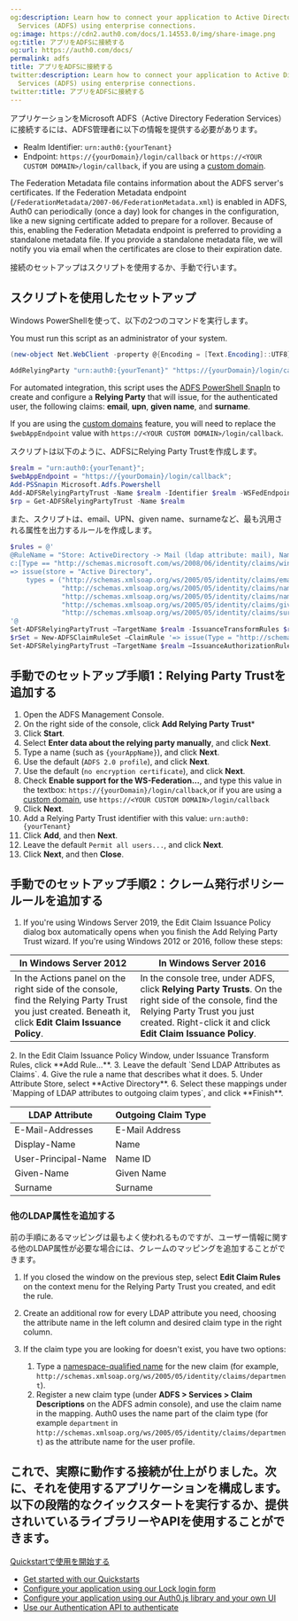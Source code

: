 ```yaml
---
og:description: Learn how to connect your application to Active Directory Federation
  Services (ADFS) using enterprise connections.
og:image: https://cdn2.auth0.com/docs/1.14553.0/img/share-image.png
og:title: アプリをADFSに接続する
og:url: https://auth0.com/docs/
permalink: adfs
title: アプリをADFSに接続する
twitter:description: Learn how to connect your application to Active Directory Federation
  Services (ADFS) using enterprise connections.
twitter:title: アプリをADFSに接続する
---
```


アプリケーションをMicrosoft ADFS（Active Directory Federation Services）に接続するには、ADFS管理者に以下の情報を提供する必要があります。

* Realm Identifier: `urn:auth0:{yourTenant}`
* Endpoint: `https://{yourDomain}/login/callback` or `https://<YOUR CUSTOM DOMAIN>/login/callback`, if you are using a [custom domain](/docs/customize/custom-domains).

<Card title="Federated metadata">

The Federation Metadata file contains information about the ADFS server's certificates. If the Federation Metadata endpoint (`/FederationMetadata/2007-06/FederationMetadata.xml`) is enabled in ADFS, Auth0 can periodically (once a day) look for changes in the configuration, like a new signing certificate added to prepare for a rollover. Because of this, enabling the Federation Metadata endpoint is preferred to providing a standalone metadata file. If you provide a standalone metadata file, we will notify you via email when the certificates are close to their expiration date.

</Card>

接続のセットアップはスクリプトを使用するか、手動で行います。

## スクリプトを使用したセットアップ

Windows PowerShellを使って、以下の2つのコマンドを実行します。

<Callout icon="file-lines" color="#0EA5E9" iconType="regular">

You must run this script as an administrator of your system.

</Callout>

```powershell wrap lines
(new-object Net.WebClient -property @{Encoding = [Text.Encoding]::UTF8}).DownloadString("https://raw.github.com/auth0/adfs-auth0/master/adfs.ps1") | iex
```


```powershell wrap lines
AddRelyingParty "urn:auth0:{yourTenant}" "https://{yourDomain}/login/callback"
```


For automated integration, this script uses the [ADFS PowerShell SnapIn](http://technet.microsoft.com/en-us/library/adfs2-powershell-basics.aspx) to create and configure a **<Tooltip tip="Relying Party: Entity (such as a service or application) that depends on a third-party identity provider to authenticate a user." cta="View Glossary" href="/docs/glossary?term=Relying+Party">Relying Party</Tooltip>** that will issue, for the authenticated user, the following claims: **email**, **upn**, **given name**, and **surname**.

<Callout icon="file-lines" color="#0EA5E9" iconType="regular">

If you are using the [custom domains](/docs/customize/custom-domains) feature, you will need to replace the `$webAppEndpoint` value with `https://<YOUR CUSTOM DOMAIN>/login/callback`.

</Callout>

スクリプトは以下のように、ADFSにRelying Party Trustを作成します。

```powershell lines
$realm = "urn:auth0:{yourTenant}";
$webAppEndpoint = "https://{yourDomain}/login/callback";
Add-PSSnapin Microsoft.Adfs.Powershell
Add-ADFSRelyingPartyTrust -Name $realm -Identifier $realm -WSFedEndpoint $webAppEndpoint
$rp = Get-ADFSRelyingPartyTrust -Name $realm
```

また、スクリプトは、email、UPN、given name、surnameなど、最も汎用される属性を出力するルールを作成します。

```powershell lines
$rules = @'
@RuleName = "Store: ActiveDirectory -> Mail (ldap attribute: mail), Name (ldap attribute: displayName), Name ID (ldap attribute: userPrincipalName), GivenName (ldap attribute: givenName), Surname (ldap attribute: sn)"
c:[Type == "http://schemas.microsoft.com/ws/2008/06/identity/claims/windowsaccountname", Issuer == "AD AUTHORITY"]
=> issue(store = "Active Directory",
    types = ("http://schemas.xmlsoap.org/ws/2005/05/identity/claims/emailaddress",
             "http://schemas.xmlsoap.org/ws/2005/05/identity/claims/name",
             "http://schemas.xmlsoap.org/ws/2005/05/identity/claims/nameidentifier",
             "http://schemas.xmlsoap.org/ws/2005/05/identity/claims/givenname",
             "http://schemas.xmlsoap.org/ws/2005/05/identity/claims/surname"), query = ";mail,displayName,userPrincipalName,givenName,sn;{0}", param = c.Value);
'@
Set-ADFSRelyingPartyTrust –TargetName $realm -IssuanceTransformRules $rules
$rSet = New-ADFSClaimRuleSet –ClaimRule '=> issue(Type = "http://schemas.microsoft.com/authorization/claims/permit", Value = "true");'
Set-ADFSRelyingPartyTrust –TargetName $realm –IssuanceAuthorizationRules $rSet.ClaimRulesString
```


## 手動でのセットアップ手順1：Relying Party Trustを追加する

1. Open the ADFS Management Console.
2. On the right side of the console, click **Add Relying Party Trust**\*
3. Click **Start**.
4. Select **Enter data about the relying party manually**, and click **Next**.
5. Type a name (such as `{yourAppName}`), and click **Next**.
6. Use the default (`ADFS 2.0 profile`), and click **Next**.
7. Use the default (`no encryption certificate`), and click **Next**.
8. Check **Enable support for the WS-Federation...**, and type this value in the textbox:
   `https://{yourDomain}/login/callback`,or if you are using a [custom domain](/docs/customize/custom-domains), use `https://<YOUR CUSTOM DOMAIN>/login/callback`
9. Click **Next**.
10. Add a Relying Party Trust identifier with this value:
    `urn:auth0:{yourTenant}`
11. Click **Add**, and then **Next**.
12. Leave the default `Permit all users...`, and click **Next**.
13. Click **Next**, and then **Close**.

## 手動でのセットアップ手順2：クレーム発行ポリシールールを追加する

1. If you're using Windows Server 2019, the Edit Claim Issuance Policy dialog box automatically opens when you finish the Add Relying Party Trust wizard. If you're using Windows 2012 or 2016, follow these steps:

<table class="table"><thead>
<tr>
<th>In Windows Server 2012</th>
<th>In Windows Server 2016</th>
</tr>
</thead>
<tbody>
<tr>
<td>In the Actions panel on the right side of the console, find the Relying Party Trust you just created. Beneath it, click <strong>Edit Claim Issuance Policy</strong>.</td>
<td>In the console tree, under ADFS, click <strong>Relying Party Trusts</strong>. On the right side of the console, find the Relying Party Trust you just created. Right-click it and click <strong>Edit Claim Issuance Policy</strong>.</td>
</tr>
</tbody>
</table>
2. In the Edit Claim Issuance Policy Window, under Issuance Transform Rules, click **Add Rule...**.
3. Leave the default `Send LDAP Attributes as Claims`.
4. Give the rule a name that describes what it does.
5. Under Attribute Store, select **Active Directory**.
6. Select these mappings under `Mapping of LDAP attributes to outgoing claim types`, and click **Finish**.

<table class="table"><thead>
<tr>
<th>LDAP Attribute</th>
<th>Outgoing Claim Type</th>
</tr>
</thead>
<tbody>
<tr>
<td>E-Mail-Addresses</td>
<td>E-Mail Address</td>
</tr>
<tr>
<td>Display-Name</td>
<td>Name</td>
</tr>
<tr>
<td>User-Principal-Name</td>
<td>Name ID</td>
</tr>
<tr>
<td>Given-Name</td>
<td>Given Name</td>
</tr>
<tr>
<td>Surname</td>
<td>Surname</td>
</tr>
</tbody>
</table>

### 他のLDAP属性を追加する

前の手順にあるマッピングは最もよく使われるものですが、ユーザー情報に関する他のLDAP属性が必要な場合には、クレームのマッピングを追加することができます。

1. If you closed the window on the previous step, select **Edit Claim Rules** on the context menu for the Relying Party Trust you created, and edit the rule.
2. Create an additional row for every LDAP attribute you need, choosing the attribute name in the left column and desired claim type in the right column.
3. If the claim type you are looking for doesn't exist, you have two options:

   1. Type a [namespace-qualified name](/docs/secure/tokens/json-web-tokens/create-custom-claims) for the new claim (for example, `http://schemas.xmlsoap.org/ws/2005/05/identity/claims/department`).
   2. Register a new claim type (under **ADFS > Services > Claim Descriptions** on the ADFS admin console), and use the claim name in the mapping.
      Auth0 uses the name part of the claim type (for example `department` in `http://schemas.xmlsoap.org/ws/2005/05/identity/claims/department`) as the attribute name for the user profile.

## これで、実際に動作する接続が仕上がりました。次に、それを使用するアプリケーションを構成します。以下の段階的なクイックスタートを実行するか、提供されいているライブラリーやAPIを使用することができます。

[Quickstartで使用を開始する](/quickstarts)

* [Get started with our Quickstarts](/docs/quickstarts)
* [Configure your application using our Lock login form](/docs/libraries/lock)
* [Configure your application using our Auth0.js library and your own UI](/docs/libraries/auth0js)
* [Use our Authentication API to authenticate](https://auth0.com/docs/api/authentication)